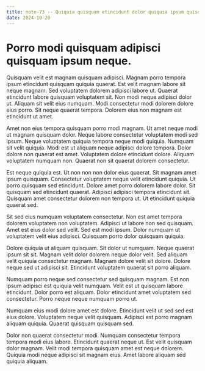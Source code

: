 ```yaml
---
title: note-73 -- Quiquia quisquam etincidunt dolor quiquia ipsum quisquam magnam.
date: 2024-10-20
---
```


# Porro modi quisquam adipisci quisquam ipsum neque.

Quisquam velit est magnam quisquam adipisci. Magnam porro tempora ipsum etincidunt quisquam quiquia quaerat. Est velit magnam labore sit neque magnam. Sed voluptatem dolorem adipisci labore ut. Quaerat etincidunt labore quisquam voluptatem sit. Non modi neque adipisci dolor ut. Aliquam sit velit eius numquam. Modi consectetur modi dolorem dolore eius porro. Sit neque quaerat tempora. Dolorem eius non magnam est etincidunt ut amet.

Amet non eius tempora quisquam porro modi magnam. Ut amet neque modi ut magnam quisquam dolor. Neque labore consectetur voluptatem modi sed ipsum. Neque voluptatem quiquia tempora neque modi quiquia. Numquam sit velit quiquia. Modi est ut aliquam neque adipisci dolore tempora. Dolor dolore non quaerat est amet. Voluptatem dolore etincidunt dolore. Aliquam voluptatem numquam non. Quaerat non sit quaerat dolorem consectetur.

Est neque quiquia est. Ut non non non dolor eius quaerat. Sit magnam amet ipsum quisquam. Consectetur voluptatem neque velit etincidunt quiquia. Ut porro quisquam sed etincidunt. Dolore amet porro dolorem labore dolor. Sit quisquam sed etincidunt quaerat. Adipisci adipisci tempora etincidunt sit. Quisquam amet consectetur dolorem non tempora ut. Ut etincidunt quiquia quaerat sed.

Sit sed eius numquam voluptatem consectetur. Non est amet tempora dolorem voluptatem non voluptatem. Adipisci ut labore non sed quisquam. Amet est eius dolor sed velit. Sed est modi ipsum. Dolor numquam ut voluptatem velit eius adipisci. Quisquam porro dolor quisquam quiquia.

Dolore quiquia ut aliquam quisquam. Sit dolor ut numquam. Neque quaerat ipsum sit sit. Magnam velit dolor dolorem neque dolor velit. Sed aliquam velit quiquia consectetur magnam. Magnam dolore velit sit dolore. Dolore neque sed ut adipisci sit. Etincidunt voluptatem quaerat sit porro aliquam.

Numquam porro neque sed consectetur sed quisquam magnam. Est non ipsum adipisci est quiquia velit numquam. Velit est ut quisquam labore etincidunt. Dolor porro est aliquam. Dolor etincidunt amet voluptatem sed consectetur. Porro neque neque numquam porro ut.

Numquam eius modi dolore amet est dolore. Etincidunt velit ut sed sed est eius dolore. Voluptatem neque velit quisquam. Adipisci est porro magnam aliquam quiquia. Quaerat quisquam quisquam sed.

Dolor non quaerat consectetur modi. Numquam consectetur tempora tempora modi eius labore. Etincidunt quaerat neque ut. Est velit quisquam dolor magnam. Velit modi tempora quisquam amet est neque dolorem. Quiquia modi neque adipisci sit magnam eius. Amet labore aliquam sed quiquia aliquam.

